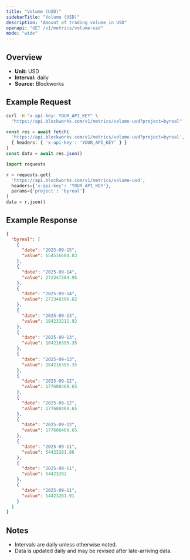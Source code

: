 ```yaml
---
title: "Volume (USD)"
sidebarTitle: "Volume (USD)"
description: "Amount of trading volume in USD"
openapi: "GET /v1/metrics/volume-usd"
mode: "wide"
---
```


## Overview

- **Unit:** USD
- **Interval:** daily
- **Source:** Blockworks

## Example Request

<CodeGroup>

```bash cURL
curl -H "x-api-key: YOUR_API_KEY" \
  "https://api.blockworks.com/v1/metrics/volume-usd?project=byreal"
```

```typescript TypeScript
const res = await fetch(
  'https://api.blockworks.com/v1/metrics/volume-usd?project=byreal',
  { headers: { 'x-api-key': 'YOUR_API_KEY' } }
)
const data = await res.json()
```

```python Python
import requests

r = requests.get(
  'https://api.blockworks.com/v1/metrics/volume-usd',
  headers={'x-api-key': 'YOUR_API_KEY'},
  params={'project': 'byreal'}
)
data = r.json()
```

</CodeGroup>

## Example Response

```json
{
  "byreal": [
    {
      "date": "2025-09-15",
      "value": 654516684.83
    },
    {
      "date": "2025-09-14",
      "value": 272347384.95
    },
    {
      "date": "2025-09-14",
      "value": 272348306.82
    },
    {
      "date": "2025-09-13",
      "value": 184233211.92
    },
    {
      "date": "2025-09-13",
      "value": 184216395.35
    },
    {
      "date": "2025-09-13",
      "value": 184216395.35
    },
    {
      "date": "2025-09-12",
      "value": 177608469.65
    },
    {
      "date": "2025-09-12",
      "value": 177608469.65
    },
    {
      "date": "2025-09-12",
      "value": 177608469.65
    },
    {
      "date": "2025-09-11",
      "value": 54423281.86
    },
    {
      "date": "2025-09-11",
      "value": 54423282
    },
    {
      "date": "2025-09-11",
      "value": 54423281.91
    }
  ]
}
```

## Notes
- Intervals are daily unless otherwise noted.
- Data is updated daily and may be revised after late-arriving data.